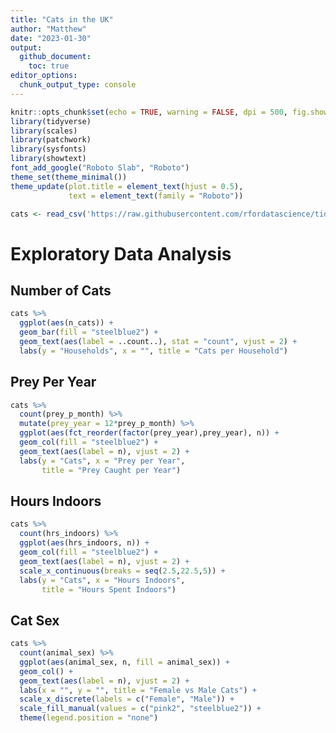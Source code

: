```yaml
---
title: "Cats in the UK"
author: "Matthew"
date: "2023-01-30"
output: 
  github_document:
    toc: true
editor_options: 
  chunk_output_type: console
---
```


```r
knitr::opts_chunk$set(echo = TRUE, warning = FALSE, dpi = 500, fig.showtext = TRUE)
library(tidyverse)
library(scales)
library(patchwork)
library(sysfonts)
library(showtext)
font_add_google("Roboto Slab", "Roboto")
theme_set(theme_minimal())
theme_update(plot.title = element_text(hjust = 0.5),
             text = element_text(family = "Roboto"))
```

```r
cats <- read_csv('https://raw.githubusercontent.com/rfordatascience/tidytuesday/master/data/2023/2023-01-31/cats_uk_reference.csv')
```

# Exploratory Data Analysis

## Number of Cats

```r
cats %>% 
  ggplot(aes(n_cats)) +
  geom_bar(fill = "steelblue2") +
  geom_text(aes(label = ..count..), stat = "count", vjust = 2) +
  labs(y = "Households", x = "", title = "Cats per Household")
```

## Prey Per Year

```r
cats %>% 
  count(prey_p_month) %>% 
  mutate(prey_year = 12*prey_p_month) %>% 
  ggplot(aes(fct_reorder(factor(prey_year),prey_year), n)) +
  geom_col(fill = "steelblue2") + 
  geom_text(aes(label = n), vjust = 2) +
  labs(y = "Cats", x = "Prey per Year", 
       title = "Prey Caught per Year")
```

## Hours Indoors

```r
cats %>% 
  count(hrs_indoors) %>% 
  ggplot(aes(hrs_indoors, n)) +
  geom_col(fill = "steelblue2") +
  geom_text(aes(label = n), vjust = 2) +
  scale_x_continuous(breaks = seq(2.5,22.5,5)) +
  labs(y = "Cats", x = "Hours Indoors", 
       title = "Hours Spent Indoors")
```

## Cat Sex

```r
cats %>% 
  count(animal_sex) %>% 
  ggplot(aes(animal_sex, n, fill = animal_sex)) +
  geom_col() +
  geom_text(aes(label = n), vjust = 2) +
  labs(x = "", y = "", title = "Female vs Male Cats") +
  scale_x_discrete(labels = c("Female", "Male")) +
  scale_fill_manual(values = c("pink2", "steelblue2")) +
  theme(legend.position = "none")
```
